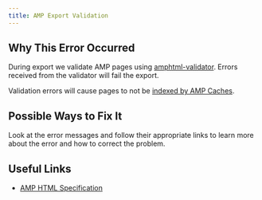 ```yaml
---
title: AMP Export Validation
---
```


## Why This Error Occurred

During export we validate AMP pages using [amphtml-validator](https://www.npmjs.com/package/amphtml-validator). Errors received from the validator will fail the export.

Validation errors will cause pages to not be [indexed by AMP Caches](https://www.ampproject.org/docs/fundamentals/how_cached).

## Possible Ways to Fix It

Look at the error messages and follow their appropriate links to learn more about the error and how to correct the problem.

## Useful Links

- [AMP HTML Specification](https://www.ampproject.org/docs/fundamentals/spec)
